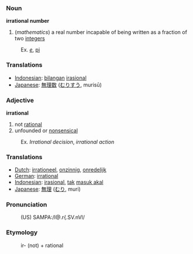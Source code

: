 === Noun ===
'''irrational number'''
# (<i>mathematics</i>) a real number incapable of being written as a fraction of two [[integers]]
:Ex. ''[[e]]'', [[pi]]

=== Translations ===
*[[Indonesian]]: [[bilangan]] [[irasional]]
*[[Japanese]]: [[無理数]] ([[むりすう]], murisū)

=== Adjective ===
'''irrational'''
# not [[rational]]
# unfounded or [[nonsensical]]
:Ex. <i>Irrational decision</i>, <i>irrational action</i>

=== Translations ===
*[[Dutch]]: [[irrationeel]], [[onzinnig]], [[onredelijk]]
*[[German]]: [[irrational]]
*[[Indonesian]]: [[irasional]], [[tak]] [[masuk akal]]
*[[Japanese]]: [[無理]] ([[むり]], muri)

=== Pronunciation ===
:(US) SAMPA:/I@.r{.SV.nVl/

=== Etymology ===
:ir- (not) + rational